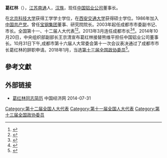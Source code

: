 '''葛红林'''（{{bd|1956年||}}），[[江苏|江苏]][[南通|南通]]人，[[汉族|汉族]]，现任[[中国铝业公司|中国铝业公司]]董事长。

在[[北京科技大学|北京科技大学]]获得工学学士学位，在[[西安交通大学|西安交通大学]]获得硕士学位。1986年加入[[中国共产党|中国共产党]]。曾任[[上海宝钢集团|宝钢集团]]董事、研究院院长。2003年起任成都市市委副书记、市长。全国第十一、十二届人大代表<ref>{{cite news|title=全国人大代表信息-葛红林|url= http://210.82.31.1:8084/delegate/viewDelegate.action?dbid=122231|accessdate=2013-04-05|newspaper=全国人大网|archive-url=https://web.archive.org/web/20141219051613/http://www.npc.gov.cn/delegate/viewDelegate.action?dbid=122231|archive-date=2014-12-19|dead-url=yes}}</ref><ref>{{cite news|title=全国人大代表信息-葛红林|url= http://210.82.31.1:8084/delegate/viewDelegate.action?dbid=112254|accessdate=2013-04-05|newspaper=全国人大网|archive-url=https://web.archive.org/web/20140523225148/http://www.npc.gov.cn/delegate/viewDelegate.action?dbid=112254|archive-date=2014-05-23|dead-url=yes}}</ref>。2013年3月连任成都市长<ref>{{cite web|accessdate=2014-06-17|url=http://district.ce.cn/newarea/sddy/201303/03/t20130303_24161654.shtml|title=葛红林连任成都市长 朱志宏、刘守成等7人当选副市长|publisher=中国经济网|archive-date=2020-02-02|archive-url=https://web.archive.org/web/20200202082215/http://district.ce.cn/newarea/sddy/201303/03/t20130303_24161654.shtml|dead-url=no}}</ref><ref>{{cite web|accessdate=2014-07-17|url=http://district.ce.cn/zt/zlk/bg/201401/28/t20140128_2227800.shtml|title=成都市政府工作报告 (2014年1月10日 葛红林)|publisher=中国经济网|archive-date=2018-01-27|archive-url=https://web.archive.org/web/20180127143312/http://district.ce.cn/zt/zlk/bg/201401/28/t20140128_2227800.shtml|dead-url=no}}</ref>。2014年10月20日，中央组织部副部长王京清宣布葛红林接替熊维平担任中国铝业公司董事长。10月31日下午,成都市第十六届人大常委会第十一次会议表决通过了成都市市长葛红林的辞职申请。2018年1月，当选[[中国人民政治协商会议第十三届全国委员会委员名单|第十三届全国政协委员]]<ref>{{Cite web|url=http://sports.163.com/18/0126/06/D92BRKK400051C89.html|title=中国人民政治协商会议第十三届全国委员会委员名单|accessdate=2018-01-26|last=|work=网易|archive-url=https://web.archive.org/web/20180127143232/http://sports.163.com/18/0126/06/D92BRKK400051C89.html|archive-date=2018-01-27|dead-url=yes}}</ref>。

==參考文獻==
{{reflist}}
==外部链接==
*[http://district.ce.cn/newarea/sddy/201204/17/t20120417_23247677_1.shtml  葛红林同志简历] {{Wayback|url=http://district.ce.cn/newarea/sddy/201204/17/t20120417_23247677_1.shtml |date=20160304205359 }} 中国经济网 2014-07-31

[[Category:第十二届全国人大代表|Category:第十二届全国人大代表]]
[[Category:第十一届全国人大代表|Category:第十一届全国人大代表]]
[[Category:第十三届全国政协委员|Category:第十三届全国政协委员]]